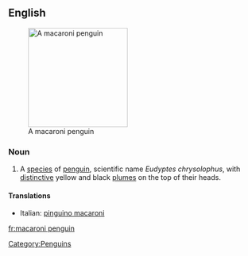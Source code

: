 ==English==
{{wikipedia}}
[[Image:Macaroni (js)1.jpg|200px|thumb|right|A macaroni penguin]]

===Noun===
{{en-noun|sg=[[macaroni]] [[penguin]]}}

# A [[species]] of [[penguin]], scientific name ''Eudyptes chrysolophus'', with [[distinctive]] yellow and black [[plume]]s on the top of their heads. 

====Translations====
*Italian: [[pinguino macaroni]] {{m}}

[[Category:Penguins]]

[[fr:macaroni penguin]]